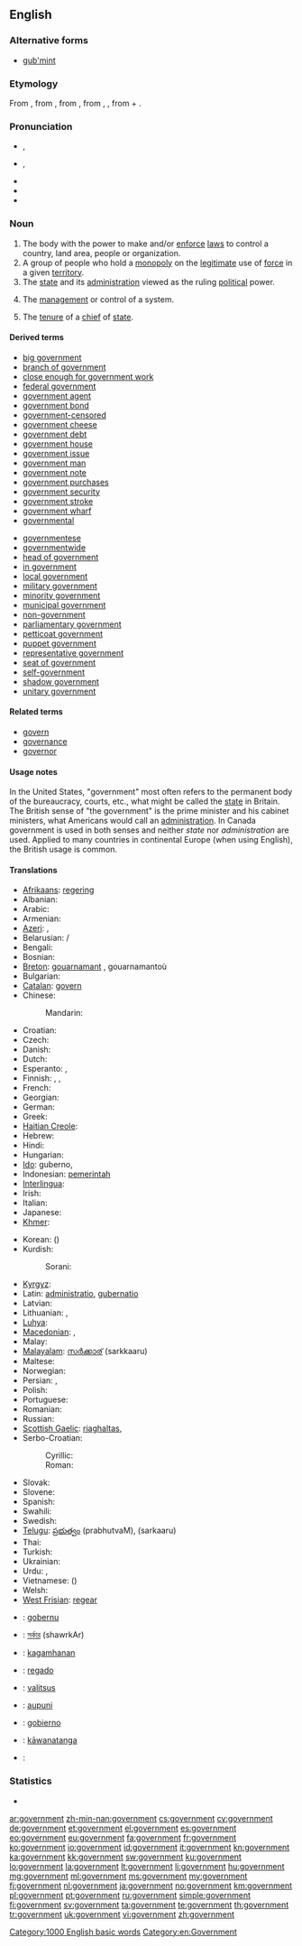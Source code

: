 ==English==

===Alternative forms===
* [[gub'mint]] {{qualifier|[[eye dialect]]}}

===Etymology===
From {{etyl|enm}} {{term|governement||lang=enm}}, from {{etyl|fro}}, from {{etyl|la}} {{term|gubernatio||management, government}}, from {{etyl|grc}} {{term|κυβερνισμός|tr=kubernismos|lang=grc|sc=polytonic}}, {{term|κυβέρνησις|tr=kubernēsis||steering, pilotage, guiding|lang=grc|sc=polytonic}}, from {{term|κυβερνάω|sc=polytonic|tr=kubernaō||I steer, drive, guide, pilot|lang=grc}} + {{term|-ment|lang=en}}.

===Pronunciation===
* {{a|RP}} {{IPA|/ˈɡʌvənmənt/}}, {{SAMPA|/"gVv@nm@nt/}}
* {{a|GenAm}} {{IPA|/ˈɡʌvɚ(n)mənt/}}, {{SAMPA|/"gVv@`(n)m@nt/}}
* {{audio|en-us-government.ogg|Audio (US)}}
* {{audio|En-uk-government.ogg|Audio (UK)}}
* {{hyphenation|gov|ern|ment}}

===Noun===
{{en-noun|s|-}}
{{rfex}}

# The body with the power to make and/or [[enforce]] [[law]]s to control a country, land area, people or organization.
# A group of people who hold a [[monopoly]] on the [[legitimate]] use of [[force]] in a given [[territory]].
# The [[state]] and its [[administration]] viewed as the ruling [[political]] power.
# {{uncountable}} The [[management]] or control of a system.
# The [[tenure]] of a [[chief]] of [[state]].

====Derived terms====
{{rel-top|Terms derived from ''government''}}
* [[big government]]
* [[branch of government]]
* [[close enough for government work]]
* [[federal government]]
* [[government agent]]
* [[government bond]]
* [[government-censored]]
* [[government cheese]]
* [[government debt]]
* [[government house]]
* [[government issue]]
* [[government man]]
* [[government note]]
* [[government purchases]]
* [[government security]]
* [[government stroke]]
* [[government wharf]]
* [[governmental]]
{{rel-mid}}
* [[governmentese]]
* [[governmentwide]]
* [[head of government]]
* [[in government]]
* [[local government]]
* [[military government]]
* [[minority government]]
* [[municipal government]]
* [[non-government]]
* [[parliamentary government]]
* [[petticoat government]]
* [[puppet government]]
* [[representative government]]
* [[seat of government]]
* [[self-government]]
* [[shadow government]]
* [[unitary government]]
{{rel-bottom}}

====Related terms====
* [[govern]]
* [[governance]]
* [[governor]]

====Usage notes====
In the United States, "government" most often refers to the permanent body of the bureaucracy, courts, etc., what might be called the [[state]] in Britain. The British sense of "the government" is the prime minister and his cabinet ministers, what Americans would call an [[administration]]. In Canada government is used in both senses and neither ''state'' nor ''administration'' are used. Applied to many countries in continental Europe (when using English), the British usage is common.

====Translations====
{{trans-top|government}}
* [[Afrikaans]]: [[regering]]
* Albanian: {{t+|sq|qeveri|xs=Albanian}}
* Arabic: {{t|ar|حكومة|f|tr=Hukuuma|sc=Arab}}
* Armenian: {{t-|hy|կառավարություն|tr=kaṙavarut’yun}}
* [[Azeri]]: {{t|az|dövlət}}, {{t|az|hökümət}}
* Belarusian: {{t|be|урад|m|tr=urád|sc=Cyrl}} / {{t|be|ўрад|m|tr=ŭrád|sc=Cyrl}}
* Bengali: {{t|bn|সরকার|tr=sarkôr|sc=Beng}}
* Bosnian: {{t-|bs|vlada|f}}
* [[Breton]]: [[gouarnamant]] {{m}}, gouarnamantoù {{p}}
* Bulgarian: {{t+|bg|правителство|n|tr=pravítelstvo}}
* [[Catalan]]: [[govern]] {{m}}
* Chinese:
*: Mandarin: {{t|zh|政府|tr=zhèngfǔ|sc=Hani}}
* Croatian: {{t-|hr|vlada|f}}
* Czech: {{t+|cs|vláda|f}}
* Danish: {{t-|da|regering|c}}
* Dutch: {{t+|nl|regering}}
* Esperanto: {{t-|eo|registaro|xs=Esperanto}}, {{qualifier|adj.}} {{t|eo|registara}}
* Finnish: {{t|fi|hallitus}}, {{t|fi|hallinto}}, {{t|fi|valtiojohto}}
* French: {{t+|fr|gouvernement|m}}
* Georgian: {{t-|ka|მთავრობა|tr=mtavroba|sc=Geor}}
* German: {{t+|de|Regierung|f}}
* Greek: {{t+|el|κυβέρνηση|f|tr=kyvérnisi}}
* [[Haitian Creole]]: {{tø|ht|gouvènman}}
* Hebrew: {{t|he|ממשלה|f|tr=memshalá|sc=Hebr}}
* Hindi: {{t|hi|सरकार|f|tr=sarkār|sc=Deva}}
* Hungarian: {{t+|hu|kormány}}
* [[Ido]]: guberno, {{t+|io|guvernado|xs=Ido}}
* Indonesian: [[pemerintah]]
* [[Interlingua]]: {{t|ia|governamento}}
* Irish: {{t+|ga|rialtas|m|xs=Irish}}
* Italian: {{t+|it|governo|m}}
* Japanese: {{t+|ja|政府|tr=[[せいふ]], séifu}}
* [[Khmer]]: {{t|km|រដ្ឋាភិបាល|tr=roattʰaapʰi’baal|sc=Khmr}}
{{trans-mid}}
* Korean: {{t|ko|정부|tr=jeongbu|sc=Kore}} ({{t|ko|政府|sc=Kore}})
* Kurdish:
*: Sorani: {{t|ku|حوکمه‌ت|tr=hukmet|sc=ku-Arab}}
* [[Kyrgyz]]: {{t|ky|өкмөт|sc=Cyrl}}
* Latin: [[administratio]], [[gubernatio]] {{f}}
* Latvian: {{t+|lv|valdība|f|xs=Latvian}}
* Lithuanian: {{t|lt|vyriausybė|f}}, {{t|lt|valdžia|f}}
* [[Luhya]]: {{tø|luy|eserikali}}
* [[Macedonian]]: {{t-|mk|влада|f|tr=vláda}}, {{t-|mk|управа|f|tr=úprava}}
* Malay: {{t+|ms|kerajaan|xs=Malay}}
* [[Malayalam]]: [[സര്‍ക്കാര്]] (sarkkaaru)
* Maltese: {{t-|mt|gvern|xs=Maltese}}
* Norwegian: {{t-|no|regjering|c}}
* Persian: {{t|fa|دولت|tr=doulat|sc=fa-Arab}}, {{t|fa|حکومت|tr=hokumat|sc=fa-Arab}}
* Polish: {{t+|pl|rząd|m}}
* Portuguese: {{t+|pt|governo|m}}
* Romanian: {{t|ro|guvern|m}}
* Russian: {{t|ru|правительство|n|tr=pravítel’stvo|sc=Cyrl}}
* [[Scottish Gaelic]]: [[riaghaltas]], {{qualifier|abstract}} {{t|gd|riaghladh|m}}
* Serbo-Croatian:
*: Cyrillic: {{t|sh|влада|f|sc=Cyrl}}
*: Roman: {{t|sh|vlada|f}}
* Slovak: {{t|sk|vláda|f}}
* Slovene: {{t+|sl|vlada|f}}
* Spanish: {{t+|es|gobierno|m}}
* Swahili: {{t+|sw|serikali|xs=Swahili}}
* Swedish: {{t+|sv|regering}}
* [[Telugu]]: [[ప్రభుత్వం]] (prabhutvaM), {{t|te|సర్కారు}} (sarkaaru)
* Thai: {{t+|th|รัฐบาล|tr=rát-tà-baan|sc=Thai}}
* Turkish: {{t|tr|hükümet}}
* Ukrainian: {{t|uk|уряд|m|tr=úrjad|sc=Cyrl}}
* Urdu: {{t|ur|حکومت|f|tr=hukūmat|sc=ur-Arab}}, {{t|ur|سرکار|f|tr=sarkār|sc=ur-Arab}}
* Vietnamese: {{t+|vi|chính phủ|xs=Vietnamese}} ({{t|vi|政府}})
* Welsh: {{t+|cy|llywodraeth|m|xs=Welsh}}
* [[West Frisian]]: [[regear]] {{n}}
{{trans-bottom}}

{{checktrans-top}}
* {{ttbc|eu}}: [[gobernu]]
* {{ttbc|bn}}: [[সর্কার]] (shawrkAr)
* {{ttbc|ceb}}: [[kagamhanan]]
* {{ttbc|eo}}: [[regado]]
* {{ttbc|et}}: [[valitsus]]
{{trans-mid}}
* {{ttbc|haw}}: [[aupuni]]
* {{ttbc|hil}}: [[gobierno]]
* {{ttbc|mi}}: [[kāwanatanga]]
* {{ttbc|fa}}: {{fa-Arab|[[عقل اختيار]]}}
{{trans-bottom}}

===Statistics===
* {{rank|according|walked|office|600|government|particular|charge|church}}

[[Category:1000 English basic words]]
[[Category:en:Government]]

[[ar:government]]
[[zh-min-nan:government]]
[[cs:government]]
[[cy:government]]
[[de:government]]
[[et:government]]
[[el:government]]
[[es:government]]
[[eo:government]]
[[eu:government]]
[[fa:government]]
[[fr:government]]
[[ko:government]]
[[io:government]]
[[id:government]]
[[it:government]]
[[kn:government]]
[[ka:government]]
[[kk:government]]
[[sw:government]]
[[ku:government]]
[[lo:government]]
[[la:government]]
[[lt:government]]
[[li:government]]
[[hu:government]]
[[mg:government]]
[[ml:government]]
[[ms:government]]
[[my:government]]
[[fj:government]]
[[nl:government]]
[[ja:government]]
[[no:government]]
[[km:government]]
[[pl:government]]
[[pt:government]]
[[ru:government]]
[[simple:government]]
[[fi:government]]
[[sv:government]]
[[ta:government]]
[[te:government]]
[[th:government]]
[[tr:government]]
[[uk:government]]
[[vi:government]]
[[zh:government]]